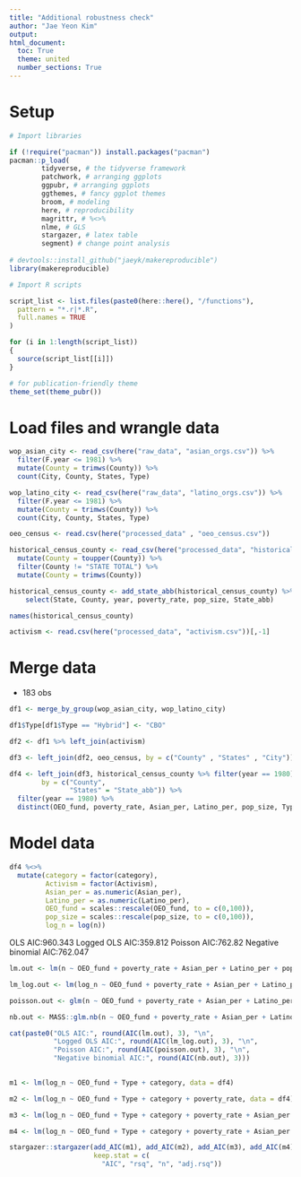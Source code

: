 ```yaml
---
title: "Additional robustness check"
author: "Jae Yeon Kim"
output:
html_document:
  toc: True
  theme: united
  number_sections: True
---
```


# Setup 

```r

# Import libraries 

if (!require("pacman")) install.packages("pacman")
pacman::p_load(
        tidyverse, # the tidyverse framework
        patchwork, # arranging ggplots 
        ggpubr, # arranging ggplots 
        ggthemes, # fancy ggplot themes
        broom, # modeling
        here, # reproducibility 
        magrittr, # %<>%
        nlme, # GLS
        stargazer, # latex table 
        segment) # change point analysis 
        
# devtools::install_github("jaeyk/makereproducible")
library(makereproducible)

# Import R scripts

script_list <- list.files(paste0(here::here(), "/functions"),
  pattern = "*.r|*.R",
  full.names = TRUE
)

for (i in 1:length(script_list))
{
  source(script_list[[i]])
}

# for publication-friendly theme
theme_set(theme_pubr())

```
# Load files and wrangle data 

```r

wop_asian_city <- read_csv(here("raw_data", "asian_orgs.csv")) %>%
  filter(F.year <= 1981) %>%
  mutate(County = trimws(County)) %>%
  count(City, County, States, Type) 

wop_latino_city <- read_csv(here("raw_data", "latino_orgs.csv")) %>%
  filter(F.year <= 1981) %>%
  mutate(County = trimws(County)) %>%
  count(City, County, States, Type) 

oeo_census <- read.csv(here("processed_data" , "oeo_census.csv"))

historical_census_county <- read_csv(here("processed_data", "historical_census_county.csv")) %>%
  mutate(County = toupper(County)) %>%
  filter(County != "STATE TOTAL") %>%
  mutate(County = trimws(County)) 

historical_census_county <- add_state_abb(historical_census_county) %>%
    select(State, County, year, poverty_rate, pop_size, State_abb)

names(historical_census_county)

activism <- read.csv(here("processed_data", "activism.csv"))[,-1]

```

# Merge data

- 183 obs

```r

df1 <- merge_by_group(wop_asian_city, wop_latino_city)

df1$Type[df1$Type == "Hybrid"] <- "CBO"

df2 <- df1 %>% left_join(activism)

df3 <- left_join(df2, oeo_census, by = c("County" , "States" , "City"))

df4 <- left_join(df3, historical_census_county %>% filter(year == 1980), 
        by = c("County",
               "States" = "State_abb")) %>%
  filter(year == 1980) %>%
  distinct(OEO_fund, poverty_rate, Asian_per, Latino_per, pop_size, Type, category, n, Activism)

```

# Model data 

```r

df4 %<>%
  mutate(category = factor(category),
         Activism = factor(Activism),
         Asian_per = as.numeric(Asian_per),
         Latino_per = as.numeric(Latino_per),
         OEO_fund = scales::rescale(OEO_fund, to = c(0,100)),
         pop_size = scales::rescale(pop_size, to = c(0,100)),
         log_n = log(n))
```

OLS AIC:960.343
Logged OLS AIC:359.812
Poisson AIC:762.82
Negative binomial AIC:762.047

```r
lm.out <- lm(n ~ OEO_fund + poverty_rate + Asian_per + Latino_per + pop_size + Type + category + Activism, data = df4)

lm_log.out <- lm(log_n ~ OEO_fund + poverty_rate + Asian_per + Latino_per + pop_size + Type + category + Activism, data = df4)

poisson.out <- glm(n ~ OEO_fund + poverty_rate + Asian_per + Latino_per + pop_size + Type + category + Activism, data = df4, family = "poisson")

nb.out <- MASS::glm.nb(n ~ OEO_fund + poverty_rate + Asian_per + Latino_per + pop_size + Type + category + Activism, data = df4)

```

```r
cat(paste0("OLS AIC:", round(AIC(lm.out), 3), "\n",   
           "Logged OLS AIC:", round(AIC(lm_log.out), 3), "\n",
           "Poisson AIC:", round(AIC(poisson.out), 3), "\n",
           "Negative binomial AIC:", round(AIC(nb.out), 3)))
      
```
\begin{table}[!htbp] \centering 
  \caption{} 
  \label{} 
\begin{tabular}{@{\extracolsep{5pt}}lcccc} 
\\[-1.8ex]\hline 
\hline \\[-1.8ex] 
 & \multicolumn{4}{c}{\textit{Dependent variable:}} \\ 
\cline{2-5} 
\\[-1.8ex] & \multicolumn{4}{c}{log\_n} \\ 
\\[-1.8ex] & (1) & (2) & (3) & (4)\\ 
\hline \\[-1.8ex] 
 OEO\_fund & 0.006$^{***}$ & 0.005$^{***}$ & 0.005$^{***}$ & 0.006$^{***}$ \\ 
  & (0.002) & (0.002) & (0.002) & (0.002) \\ 
  & & & & \\ 
 TypeCBO & 0.277$^{***}$ & 0.278$^{***}$ & 0.361$^{***}$ & 0.409$^{***}$ \\ 
  & (0.083) & (0.083) & (0.083) & (0.082) \\ 
  & & & & \\ 
 categoryLatino & $-$0.393$^{***}$ & $-$0.392$^{***}$ & $-$0.341$^{***}$ & $-$0.333$^{***}$ \\ 
  & (0.067) & (0.067) & (0.068) & (0.066) \\ 
  & & & & \\ 
 poverty\_rate &  & 0.001 & $-$0.006 & $-$0.003 \\ 
  &  & (0.005) & (0.006) & (0.006) \\ 
  & & & & \\ 
 Asian\_per &  &  & 0.008$^{**}$ & 0.002 \\ 
  &  &  & (0.004) & (0.004) \\ 
  & & & & \\ 
 Latino\_per &  &  & 0.013$^{***}$ & 0.004 \\ 
  &  &  & (0.004) & (0.005) \\ 
  & & & & \\ 
 pop\_size &  &  &  & 0.001 \\ 
  &  &  &  & (0.001) \\ 
  & & & & \\ 
 Activism1 &  &  &  & 0.360$^{***}$ \\ 
  &  &  &  & (0.077) \\ 
  & & & & \\ 
 Constant & 0.238$^{**}$ & 0.228$^{*}$ & 0.035 & $-$0.069 \\ 
  & (0.102) & (0.124) & (0.129) & (0.129) \\ 
  & & & & \\ 
\hline \\[-1.8ex] 
Observations & 264 & 264 & 264 & 258 \\ 
R$^{2}$ & 0.186 & 0.186 & 0.242 & 0.325 \\ 
Adjusted R$^{2}$ & 0.177 & 0.173 & 0.224 & 0.303 \\ 
Akaike Inf. Crit. & 377.708 & 379.688 & 364.961 & 335.196 \\ 
\hline 
\hline \\[-1.8ex] 
\textit{Note:}  & \multicolumn{4}{r}{$^{*}$p$<$0.1; $^{**}$p$<$0.05; $^{***}$p$<$0.01} \\ 
\end{tabular} 
\end{table} 

```r

m1 <- lm(log_n ~ OEO_fund + Type + category, data = df4)

m2 <- lm(log_n ~ OEO_fund + Type + category + poverty_rate, data = df4)

m3 <- lm(log_n ~ OEO_fund + Type + category + poverty_rate + Asian_per + Latino_per, data = df4)

m4 <- lm(log_n ~ OEO_fund + Type + category + poverty_rate + Asian_per + Latino_per + pop_size + Activism, data = df4)

stargazer::stargazer(add_AIC(m1), add_AIC(m2), add_AIC(m3), add_AIC(m4),
                     keep.stat = c(
                       "AIC", "rsq", "n", "adj.rsq"))

```

